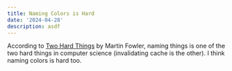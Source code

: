 ```yaml
---
title: Naming Colors is Hard
date: '2024-04-28'
description: asdf
---
```


According to [Two Hard Things](https://martinfowler.com/bliki/TwoHardThings.html) by Martin Fowler, naming things is one of the two hard things in computer science (invalidating cache is the other). I think naming colors is hard too.
